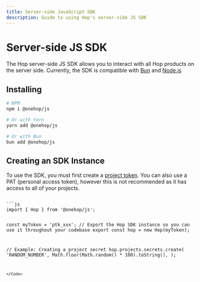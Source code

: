 ```yaml
---
title: Server-side JavaScript SDK
description: Guide to using Hop's server-side JS SDK
---
```



# Server-side JS SDK
The Hop server-side JS SDK allows you to interact with all Hop products on the server side. Currently, the SDK is compatible with [Bun](https://bun.sh) and [Node.js](https://nodejs.org)

## Installing

```bash
# NPM
npm i @onehop/js

# Or with Yarn
yarn add @onehop/js

# Or with Bun
bun add @onehop/js
```


## Creating an SDK Instance

To use the SDK, you must first create a [project token](/reference/project_tokens). You can also use a PAT (personal access token), however this is not recommended as it has access to all of your projects.

<Code>
```js
import { Hop } from '@onehop/js';

const myToken = 'ptk_xxx';
// Export the Hop SDK instance so you can use it throughout your codebase
export const hop = new Hop(myToken);

// Example: Creating a project secret
hop.projects.secrets.create(
	'RANDOM_NUMBER',
	Math.floor(Math.random() * 100).toString(),
);
```
</Code>
